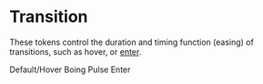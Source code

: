 
<Meta title="Foundations/Tokens/Transition" />

# Transition

These tokens control the duration and timing function (easing) of transitions, such as hover, or [enter](?path=/docs/composition-enter--docs).

<Tokens collection="diamond-transition" />

<diamond-grid wrap="wrap">
  <diamond-grid-item small-mobile="12" tablet="6" small-desktop="3">
    <docs-transition type="default">
      Default/Hover
    </docs-transition>
  </diamond-grid-item>
  <diamond-grid-item small-mobile="12" tablet="6" small-desktop="3">
    <docs-transition type="boing">
      Boing
    </docs-transition>
  </diamond-grid-item>
  <diamond-grid-item small-mobile="12" tablet="6" small-desktop="3">
    <docs-transition type="pulse">
      Pulse
    </docs-transition>
  </diamond-grid-item>
  <diamond-grid-item small-mobile="12" tablet="6" small-desktop="3">
    <docs-transition type="enter">
      Enter
    </docs-transition>
  </diamond-grid-item>
</diamond-grid>
